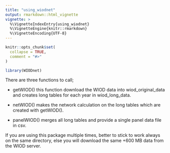 ```yaml
---
title: "using_wiodnet"
output: rmarkdown::html_vignette
vignette: >
  %\VignetteIndexEntry{using_wiodnet}
  %\VignetteEngine{knitr::rmarkdown}
  %\VignetteEncoding{UTF-8}
---
```


```r
knitr::opts_chunk$set(
  collapse = TRUE,
  comment = "#>"
)
```

```r
library(WIODnet)
```

There are three functions to call;

* getWIOD() this function download the WIOD data into wiod_original_data
  and creates long tables for each year in wiod_long_data.

* netWIOD() makes the network calculation on the long tables which are
  created with getWIOD().

* panelWIOD() merges all long tables and provide a single panel data
  file in csv.


If you are using this package multiple times, better to stick to work
always on the same directory, else you will download the same +600 MB
data from the WIOD server. 
